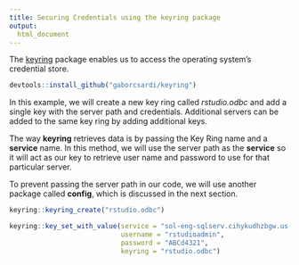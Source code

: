 ```yaml
---
title: Securing Credentials using the keyring package
output:
  html_document
---
```


The [keyring](https://github.com/gaborcsardi/keyring) package enables us to access the operating system's credential store. 

```r
devtools::install_github("gaborcsardi/keyring")
```

In this example, we will create a new key ring called *rstudio.odbc* and add a single key with the server path and credentials. Additional servers can be added to the same key ring by adding additional keys.  

The way **keyring** retrieves data is by passing the Key Ring name and a **service** name.  In this method, we will use the server path as the **service** so it will act as our key to retrieve user name and password to use for that particular server. 

To prevent passing the server path in our code, we will use another package called **config**, which is discussed in the next section.

```r
keyring::keyring_create("rstudio.odbc")

keyring::key_set_with_value(service = "sol-eng-sqlserv.cihykudhzbgw.us-west-2.rds.amazonaws.com", 
                            username = "rstudioadmin", 
                            password = "ABCd4321", 
                            keyring = "rstudio.odbc")
```